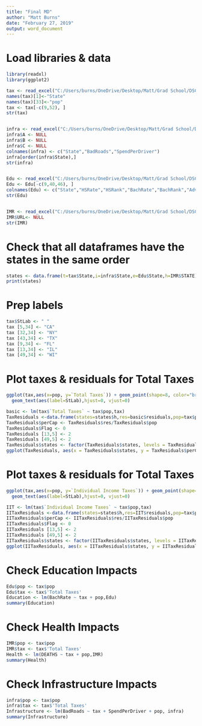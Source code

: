 ---
title: "Final MD"
author: "Matt Burns"
date: "February 27, 2019"
output: word_document
---

# Load libraries & data

```{r error=FALSE}
library(readxl)
library(ggplot2)

tax <- read_excel("C:/Users/burns/OneDrive/Desktop/Matt/Grad School/DSC 520/Final Project/tax.xlsx")
names(tax)[1]<-"State"
names(tax)[33]<-"pop"
tax <- tax[-c(9,52), ] 
str(tax)


infra <- read_excel("C:/Users/burns/OneDrive/Desktop/Matt/Grad School/DSC 520/Final Project/Infrastructure.xlsx")
infra$A <- NULL
infra$B <- NULL
infra$C <- NULL
colnames(infra) <- c("State","BadRoads","SpendPerDriver")
infra[order(infra$State),]
str(infra)


Edu <- read_excel("C:/Users/burns/OneDrive/Desktop/Matt/Grad School/DSC 520/Final Project/Education.xlsx")
Edu <- Edu[-c(9,40,46), ] 
colnames(Edu) <- c("State","HSRate","HSRank","BachRate","BachRank","AdvRate","AdvRank")
str(Edu)


IMR <- read_excel("C:/Users/burns/OneDrive/Desktop/Matt/Grad School/DSC 520/Final Project/INFANT_MORTALITY_RATES2017.xlsx")
IMR$URL<- NULL
str(IMR)
```


# Check that all dataframes have the states in the same order 

```{r error=FALSE}
states <- data.frame(t=tax$State,i=infra$State,e=Edu$State,h=IMR$STATE)
print(states)
```

# Prep labels
```{r error=FALSE}
tax$StLab <- " "
tax [5,34] <- "CA"
tax [32,34] <- "NY"
tax [43,34] <- "TX"
tax [9,34] <- "FL"
tax [13,34] <- "IL"
tax [49,34] <- "WI"
```  

# Plot taxes & residuals for Total Taxes
```{r error=FALSE}
ggplot(tax,aes(x=pop, y=`Total Taxes`)) + geom_point(shape=8, color="brown") +stat_smooth(method = "lm", col = "red") +
  geom_text(aes(label=StLab),hjust=0, vjust=0)

basic <- lm(tax$`Total Taxes` ~ tax$pop,tax)
TaxResiduals <-data.frame(states=states$h,res=basic$residuals,pop=tax$pop)
TaxResiduals$perCap <- TaxResiduals$res/TaxResiduals$pop
TaxResiduals$Flag <- 0
TaxResiduals [13,5] <- 2
TaxResiduals [49,5] <- 2
TaxResiduals$states <- factor(TaxResiduals$states, levels = TaxResiduals$states[order(TaxResiduals$perCap)])
ggplot(TaxResiduals, aes(x = TaxResiduals$states, y = TaxResiduals$perCap, fill = TaxResiduals$Flag)) + theme_bw() + geom_bar(stat = "identity")
```


# Plot taxes & residuals for Total Taxes
```{r error=FALSE}
ggplot(tax,aes(x=pop, y=`Individual Income Taxes`)) + geom_point(shape=8, color="brown") +stat_smooth(method = "lm", col = "red") +
  geom_text(aes(label=StLab),hjust=0, vjust=0)

IIT <- lm(tax$`Individual Income Taxes` ~ tax$pop,tax)
IITaxResiduals <-data.frame(states=states$h,res=IIT$residuals,pop=tax$pop)
IITaxResiduals$perCap <- IITaxResiduals$res/IITaxResiduals$pop
IITaxResiduals$Flag <- 0
IITaxResiduals [13,5] <- 2
IITaxResiduals [49,5] <- 2
IITaxResiduals$states <- factor(IITaxResiduals$states, levels = IITaxResiduals$states[order(IITaxResiduals$perCap)])
ggplot(IITaxResiduals, aes(x = IITaxResiduals$states, y = IITaxResiduals$perCap, fill = IITaxResiduals$Flag)) + theme_bw() + geom_bar(stat = "identity")
```


# Check Education Impacts
```{r error=FALSE}
Edu$pop <- tax$pop
Edu$tax <- tax$'Total Taxes'
Education <- lm(BachRate ~ tax + pop,Edu)
summary(Education)
```

# Check Health Impacts
```{r error=FALSE}
IMR$pop <- tax$pop
IMR$tax <- tax$'Total Taxes'
Health <- lm(DEATHS ~ tax + pop,IMR)
summary(Health)
```

# Check Infrastructure Impacts
```{r error=FALSE}
infra$pop <- tax$pop
infra$tax <- tax$'Total Taxes'
Infrastructure <- lm(BadRoads ~ tax + SpendPerDriver + pop, infra)
summary(Infrastructure)
```